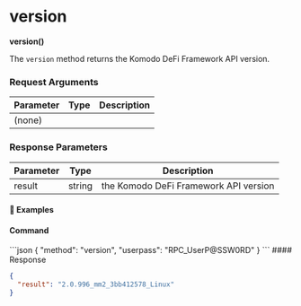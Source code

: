 
# version

**version()**

The `version` method returns the Komodo DeFi Framework API version.

### Request Arguments

| Parameter | Type | Description |
| --------- | ---- | ----------- |
| (none)    |      |             |

### Response Parameters

| Parameter | Type   | Description                           |
| --------- | ------ | ------------------------------------- |
| result    | string | the Komodo DeFi Framework API version |

#### 📌 Examples

#### Command

<CodeGroup title="" tag="POST" label="version" mm2MethodDecorate="true">
  ```json
  {
    "method": "version",
    "userpass": "RPC_UserP@SSW0RD"
  }
  ```
</CodeGroup>

<CollapsibleSection expandedText="Hide Response" collapsedText="Show Response">
  #### Response

  ```json
  {
    "result": "2.0.996_mm2_3bb412578_Linux"
  }
  ```
</CollapsibleSection>

